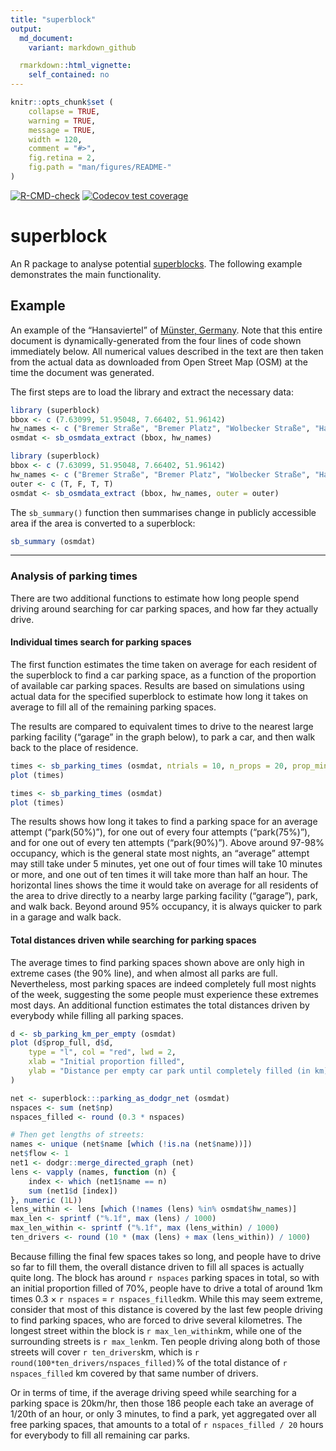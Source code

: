 ```yaml
---
title: "superblock"
output:
  md_document:
    variant: markdown_github

  rmarkdown::html_vignette:
    self_contained: no
---
```


<!-- README.md is generated from README.Rmd. Please edit that file -->

```r
knitr::opts_chunk$set (
    collapse = TRUE,
    warning = TRUE,
    message = TRUE,
    width = 120,
    comment = "#>",
    fig.retina = 2,
    fig.path = "man/figures/README-"
)
```

[![R-CMD-check](https://github.com/UrbanAnalyst/superblock/actions/workflows/R-CMD-check.yaml/badge.svg)](https://github.com/UrbanAnalyst/superblock/actions/workflows/R-CMD-check.yaml)
[![Codecov test coverage](https://codecov.io/gh/UrbanAnalyst/superblock/graph/badge.svg)](https://app.codecov.io/gh/UrbanAnalyst/superblock)


# superblock

An R package to analyse potential
[superblocks](https://doi.org/10.1016%2Fj.cities.2024.105609). The following
example demonstrates the main functionality.

## Example

An example of the "Hansaviertel" of [Münster,
Germany](https://www.openstreetmap.org/#map=17/51.955569/7.639795). Note that
this entire document is dynamically-generated from the four lines of code shown
immediately below. All numerical values described in the text are then taken
from the actual data as downloaded from Open Street Map (OSM) at the time the
document was generated.

The first steps are to load the library and extract the necessary data:

```r
library (superblock)
bbox <- c (7.63099, 51.95048, 7.66402, 51.96142)
hw_names <- c ("Bremer Straße", "Bremer Platz", "Wolbecker Straße", "Hansaring")
osmdat <- sb_osmdata_extract (bbox, hw_names)
```

```r
library (superblock)
bbox <- c (7.63099, 51.95048, 7.66402, 51.96142)
hw_names <- c ("Bremer Straße", "Bremer Platz", "Wolbecker Straße", "Hansaring")
outer <- c (T, F, T, T)
osmdat <- sb_osmdata_extract (bbox, hw_names, outer = outer)
```

The `sb_summary()` function then summarises change in publicly accessible area if
the area is converted to a superblock:

```r
sb_summary (osmdat)
```


---

### Analysis of parking times

There are two additional functions to estimate how long people spend driving
around searching for car parking spaces, and how far they actually drive.

#### Individual times search for parking spaces

The first function estimates the time taken on average for each resident of the
superblock to find a car parking space, as a function of the proportion of
available car parking spaces. Results are based on simulations using actual
data for the specified superblock to estimate how long it takes on average to
fill all of the remaining parking spaces.

The results are compared to equivalent times to drive to the nearest large
parking facility ("garage" in the graph below), to park a car, and then walk
back to the place of residence.

```r
times <- sb_parking_times (osmdat, ntrials = 10, n_props = 20, prop_min = 0.7)
plot (times)
```


```r
times <- sb_parking_times (osmdat)
plot (times)
```

The results shows how long it takes to find a parking space for
an average attempt ("park(50%)"), for one out of every four
attempts ("park(75%)"), and for one out of every ten attempts
("park(90%)"). Above around 97-98% occupancy, which is the general state most
nights, an "average" attempt may still take under 5 minutes, yet one out of
four times will take 10 minutes or more, and one out of ten times it will take
more than half an hour. The horizontal lines shows the time it would take on
average for all residents of the area to drive directly to a nearby large
parking facility ("garage"), park, and walk back. Beyond around 95% occupancy,
it is always quicker to park in a garage and walk back.

#### Total distances driven while searching for parking spaces

The average times to find parking spaces shown above are only high in extreme
cases (the 90% line), and when almost all parks are full. Nevertheless, most
parking spaces are indeed completely full most nights of the week, suggesting
the some people must experience these extremes most days. An additional
function estimates the total distances driven by everybody while filling all
parking spaces.

```r
d <- sb_parking_km_per_empty (osmdat)
plot (d$prop_full, d$d,
    type = "l", col = "red", lwd = 2,
    xlab = "Initial proportion filled",
    ylab = "Distance per empty car park until completely filled (in km)"
)
```

```r
net <- superblock:::parking_as_dodgr_net (osmdat)
nspaces <- sum (net$np)
nspaces_filled <- round (0.3 * nspaces)

# Then get lengths of streets:
names <- unique (net$name [which (!is.na (net$name))])
net$flow <- 1
net1 <- dodgr::merge_directed_graph (net)
lens <- vapply (names, function (n) {
    index <- which (net1$name == n)
    sum (net1$d [index])
}, numeric (1L))
lens_within <- lens [which (!names (lens) %in% osmdat$hw_names)]
max_len <- sprintf ("%.1f", max (lens) / 1000)
max_len_within <- sprintf ("%.1f", max (lens_within) / 1000)
ten_drivers <- round (10 * (max (lens) + max (lens_within)) / 1000)
```


Because filling the final few spaces takes so long, and people have to drive so
far to fill them, the overall distance driven to fill all spaces is actually
quite long. The block has around `r nspaces` parking spaces in total, so with
an initial proportion filled of 70%, people have to drive a total of around 1km
times 0.3 &times; `r nspaces` = `r nspaces_filled`km. While this may seem
extreme, consider that most of this distance is covered by the last few people
driving to find parking spaces, who are forced to drive several kilometres.
The longest street within the block is `r max_len_within`km, while one of the
surrounding streets is `r max_len`km. Ten people driving along both of those
streets will cover `r ten_drivers`km, which is
`r round(100*ten_drivers/nspaces_filled)`% of the total distance of
`r nspaces_filled` km covered by that same number of drivers.

Or in terms of time, if the average driving speed while searching for a
parking space is 20km/hr, then those 186 people each take an average of
1/20th of an hour, or only 3 minutes, to find a park, yet aggregated
over all free parking spaces, that amounts to a total of
`r nspaces_filled / 20` hours for everybody to fill all remaining car
parks.
